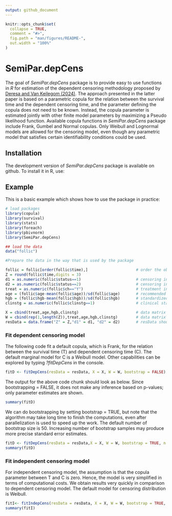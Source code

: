 ```yaml
---
output: github_document
---
```


<!-- README.md is generated from README.Rmd. Please edit that file -->

```r
knitr::opts_chunk$set(
  collapse = TRUE,
  comment = "#>",
  fig.path = "man/figures/README-",
  out.width = "100%"
)
```

# SemiPar.depCens

<!-- badges: start -->
<!-- badges: end -->

The goal of *SemiPar.depCens* package is to provide easy to use functions in *R* for estimation of the dependent censoring methodology proposed by [Deresa and Van Keilegom (2024)](https://doi.org/10.1080/01621459.2022.2161387). The approach presented in the latter paper is based on a parametric copula for the relation between the survival time and the dependent censoring time, and the parameter defining the copula does not need to be known. Instead, the copula parameter is estimated jointly with other finite model parameters by maximizing a Pseudo likelihood function.  Available copula functions in *SemiPar.depCens* package include Frank, Gumbel and Normal copulas. Only Weibull and Lognormal models are allowed for the censoring model, even though any parametric model that satisfies certain identifiability conditions could be used.  




## Installation

The development version of *SemiPar.depCens* package is available on github. To install it in R, use:

<!--
``` r
devtools::install_github("Nago2020/SemiPar.depCens")
```
-->


## Example

This is a basic example which shows how to use the package in practice:

```r
# load packages
library(copula)
library(survival)
library(stats)
library(foreach)
library(pbivnorm)
library(SemiPar.depCens)

## load the data
data("follic")


```

```r

#Prepare the data in the way that is used by the package

follic = follic[order(follic$time),]                     # order the observed survival time
Z = round(follic$time,digits = 3)
d1 = as.numeric(follic$status==1)                        # censoring indicator for survival time T
d2 = as.numeric(follic$status==2)                        # censoring indicator for dependent censoring C
treat = as.numeric(follic$ch=="Y")                       # treatment indicator
age = (follic$age-mean(follic$age))/sd(follic$age)       # recommended to standardize continuous variables
hgb = (follic$hgb-mean(follic$hgb))/sd(follic$hgb)       # standardized hemoglobin
clinstg = as.numeric(follic$clinstg==1)                  # clinical stage

X = cbind(treat,age,hgb,clinstg)                         # data matrix for T, should be in matrix form
W = cbind(rep(1,length(Z)),treat,age,hgb,clinstg)        # data matrix for C, should be in matrix form
resData = data.frame("Z" = Z,"d1" = d1, "d2" = d2)       # resData should be a data frame


```

### Fit dependent censoring model

The following code fit a default copula, which is Frank, for the relation between the survival time (T) and dependent censoring time (C).  The default marginal model for C is a Weibull model. Other capabilities can be explored by typing *?fitDepCens* in the console. 

```r

fitD <- fitDepCens(resData = resData, X = X, W = W, bootstrap = FALSE)    

```

The output for the above code chunk should look as below. Since bootstrapping = FALSE, it does not make any inference based on p-values; only parameter estimates are shown. 

```r
summary(fitD)
```

We can do bootstrapping by setting bootstrap = TRUE, but note that the algorithm may take long time to finish the computations, even after parallelization is used to speed up the work. The default number of bootstrap size is 50. Increasing number of bootstrap samples may produce more precise standard error estimates. 

```r
fitD <- fitDepCens(resData = resData,X = X, W = W, bootstrap = TRUE, n.boot = 50, n.iter = 50)    
summary(fitD)
```


### Fit independent censoring model

For independent censoring model, the assumption is that the copula parameter between T and C is zero. Hence, the model is very simplified in terms of computational costs. We obtain results very quickly in comparison to dependent censoring model. The default model for censoring distribution is Weibull. 

```r

fitI<- fitIndepCens(resData = resData, X = X, W = W, bootstrap = TRUE, n.boot = 50)                       
summary(fitI)
```
